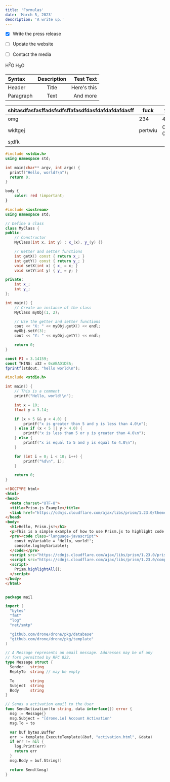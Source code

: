 ```yaml
---
title: 'Formulas'
date: 'March 5, 2023'
description: 'A write up.'
---
```


- [x] Write the press release
- [ ] Update the website
- [ ] Contact the media


H<sup>2</sup>O
H<sub>3</sub>O

| Syntax      | Description | Test Text     |
| :---        |    :----:   |          ---: |
| Header      | Title       | Here's this   |
| Paragraph   | Text        | And more      |

| shitasdfasfasffadsfsdfsffafasdfdasfdafdafdafdasff    | fuck    | you      |
| ------- | ------- | -------- |
| omg     | 234     | 436      |
| wkltgej | pertwiu | 095-0239 |
| s;dfk   |         |          |



```cpp
#include <stdio.h>
using namespace std;

int main(char** argv, int argc) {
  printf("Hello, world!\n");
  return 0;
}
```

```css
body {
	color: red !important;
}
```

```cpp
#include <iostream>
using namespace std;

// Define a class
class MyClass {
public:
    // Constructor
    MyClass(int x, int y) : x_(x), y_(y) {}

    // Getter and setter functions
    int getX() const { return x_; }
    int getY() const { return y_; }
    void setX(int x) { x_ = x; }
    void setY(int y) { y_ = y; }

private:
    int x_;
    int y_;
};

int main() {
    // Create an instance of the class
    MyClass myObj(1, 2);

    // Use the getter and setter functions
    cout << "X: " << myObj.getX() << endl;
    myObj.setY(3);
    cout << "Y: " << myObj.getY() << endl;

    return 0;
}
```

```js
const PI = 3.14159;
const THING: u32 = 0xABAD1DEA;
fprintf(stdout, "hello world\n");
```

```c
#include <stdio.h>

int main() {
    // This is a comment
    printf("Hello, world!\n");

    int x = 10;
    float y = 3.14;

    if (x > 5 && y < 4.0) {
        printf("x is greater than 5 and y is less than 4.0\n");
    } else if (x < 5 || y > 4.0) {
        printf("x is less than 5 or y is greater than 4.0\n");
    } else {
        printf("x is equal to 5 and y is equal to 4.0\n");
    }

    for (int i = 0; i < 10; i++) {
        printf("%d\n", i);
    }

    return 0;
}
```

```html
<!DOCTYPE html>
<html>
<head>
  <meta charset="UTF-8">
  <title>Prism.js Example</title>
  <link href="https://cdnjs.cloudflare.com/ajax/libs/prism/1.23.0/themes/prism.min.css" rel="stylesheet" />
</head>
<body>
  <h1>Hello, Prism.js!</h1>
  <p>This is a simple example of how to use Prism.js to highlight code:</p>
  <pre><code class="language-javascript">
    const myVariable = 'Hello, world!';
    console.log(myVariable);
  </code></pre>
  <script src="https://cdnjs.cloudflare.com/ajax/libs/prism/1.23.0/prism.min.js"></script>
  <script src="https://cdnjs.cloudflare.com/ajax/libs/prism/1.23.0/components/prism-javascript.min.js"></script>
  <script>
    Prism.highlightAll();
  </script>
</body>
</html>

```

```js
```




```go
package mail

import (
  "bytes"
  "fmt"
  "log"
  "net/smtp"

  "github.com/drone/drone/pkg/database"
  "github.com/drone/drone/pkg/template"
)

// A Message represents an email message. Addresses may be of any
// form permitted by RFC 822.
type Message struct {
  Sender   string
  ReplyTo  string // may be empty

  To       string
  Subject  string
  Body     string
}

// Sends a activation email to the User
func SendActivation(to string, data interface{}) error {
  msg := Message{}
  msg.Subject = "[drone.io] Account Activation"
  msg.To = to

  var buf bytes.Buffer
  err := template.ExecuteTemplate(&buf, "activation.html", &data)
  if err != nil {
    log.Print(err)
    return err
  }
  msg.Body = buf.String()

  return Send(&msg)
}
```